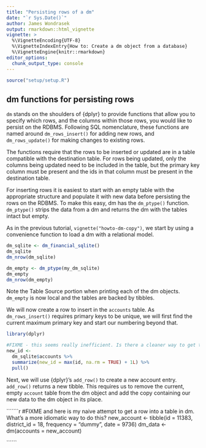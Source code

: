 ```yaml
---
title: "Persisting rows of a dm"
date: "`r Sys.Date()`"
author: James Wondrasek
output: rmarkdown::html_vignette
vignette: >
  %\VignetteEncoding{UTF-8}
  %\VignetteIndexEntry{How to: Create a dm object from a database}
  %\VignetteEngine{knitr::rmarkdown}
editor_options:
  chunk_output_type: console
---
```



``````r
source("setup/setup.R")
``````

## dm functions for persisting rows

`dm` stands on the shoulders of {dplyr} to provide functions that allow you to specify which rows, and the columns within those rows, you would like to persist on the RDBMS.
Following SQL nomenclature, these functions are named around `dm_rows_insert()` for adding new rows, and `dm_rows_update()` for making changes to existing rows.

The functions require that the rows to be inserted or updated are in a table compatible with the destination table.
For rows being updated, only the columns being updated need to be included in the table, but the primary key column must be present and the ids in that column must be present in the destination table.

For inserting rows it is easiest to start with an empty table with the appropriate structure and populate it with new data before persisting the rows on the RDBMS.
To make this easy, dm has the `dm_ptype()` function.
`dm_ptype()` strips the data from a dm and returns the dm with the tables intact but empty.

As in the previous tutorial, `vignette("howto-dm-copy")`, we start by using a convenience function to load a dm with a relational model.

``````r
dm_sqlite <- dm_financial_sqlite()
dm_sqlite
dm_nrow(dm_sqlite)

dm_empty <- dm_ptype(my_dm_sqlite)
dm_empty
dm_nrow(dm_empty)
``````

Note the Table Source portion when printing each of the dm objects.
`dm_empty` is now local and the tables are backed by tibbles.

We will now create a row to insert in the `accounts` table. 
As `dm_rows_insert()` requires primary keys to be unique, we will first find the current maximum primary key and start our numbering beyond that. 

``````r
library(dplyr)

#FIXME - this seems really inefficient. Is there a cleaner way to get the max value in a column?
new_id <- 
  dm_sqlite$accounts %>% 
  summarize(new_id = max(id, na.rm = TRUE) + 1L) %>% 
  pull()
``````

Next, we will use {dplyr}'s `add_row()` to create a new account entry.
`add_row()` returns a new tibble.
This requires us to remove the current, empty `account` table from the dm object and add the copy containing our new data to the dm object in its place.

```````r
#FIXME and here is my naive attempt to get a row into a table in dm. What's a more idiomatic way to do this?
new_account <- tibble(id = 11383, district_id = 18, frequency = "dummy", date = 9736)
dm_data <- dm(accounts = new_account)

``````
